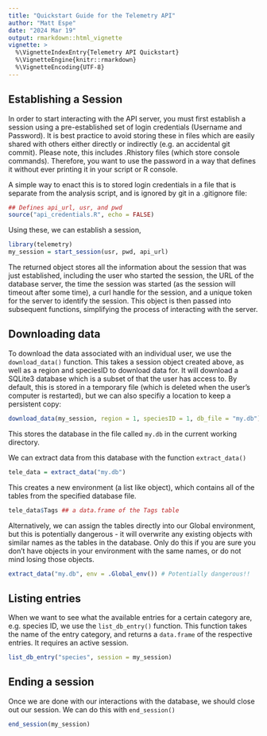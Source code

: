 ```yaml
---
title: "Quickstart Guide for the Telemetry API"
author: "Matt Espe"
date: "2024 Mar 19"
output: rmarkdown::html_vignette
vignette: >
  %\VignetteIndexEntry{Telemetry API Quickstart}
  %\VignetteEngine{knitr::rmarkdown}
  %\VignetteEncoding{UTF-8}
---
```


## Establishing a Session

In order to start interacting with the API server, you must first
establish a session using a pre-established set of login credentials
(Username and Password). It is best practice to avoid storing these in
files which are easily shared with others either directly or
indirectly (e.g. an accidental git commit). Please note, this includes
.Rhistory files (which store console commands). Therefore, you want to
use the password in a way that defines it without ever printing it in
your script or R console.

A simple way to enact this is to stored login credentials in a file
that is separate from the analysis script, and is ignored by git in a
.gitignore file:

```r
## Defines api_url, usr, and pwd
source("api_credentials.R", echo = FALSE)
```

Using these, we can establish a session,

```r
library(telemetry)
my_session = start_session(usr, pwd, api_url)
```

The returned object stores all the information about the session that
was just established, including the user who started the session, the
URL of the database server, the time the session was started (as the
session will timeout after some time), a curl handle for the session,
and a unique token for the server to identify the session. This object
is then passed into subsequent functions, simplifying the process of
interacting with the server.

## Downloading data

To download the data associated with an individual user, we use the
`download_data()` function. This takes a session object created above,
as well as a region and speciesID to download data for. It will
download a SQLite3 database which is a subset of that the user has
access to. By default, this is stored in a temporary file (which is
deleted when the user's computer is restarted), but we can also
specifiy a location to keep a persistent copy:

```r
download_data(my_session, region = 1, speciesID = 1, db_file = "my.db")
```

This stores the database in the file called `my.db`  in the current working directory.

We can extract data from this database with the function `extract_data()`

```r
tele_data = extract_data("my.db")
```

This creates a new environment (a list like object), which contains all of the tables from the specified database file.

```r
tele_data$Tags ## a data.frame of the Tags table
```

Alternatively, we can assign the tables directly into our Global
environment, but this is potentially dangerous - it will overwrite any
existing objects with similar names as the tables in the
database. Only do this if you are sure you don't have objects in your
environment with the same names, or do not mind losing those objects.

```r
extract_data("my.db", env = .Global_env()) # Potentially dangerous!!
```

## Listing entries

When we want to see what the available entries for a certain category
are, e.g. species ID, we use the `list_db_entry()` function. This
function takes the name of the entry category, and returns a
`data.frame` of the respective entries. It requires an active session.

```r
list_db_entry("species", session = my_session)
```

## Ending a session

Once we are done with our interactions with the database, we should
close out our session. We can do this with `end_session()`

```r
end_session(my_session)
```
